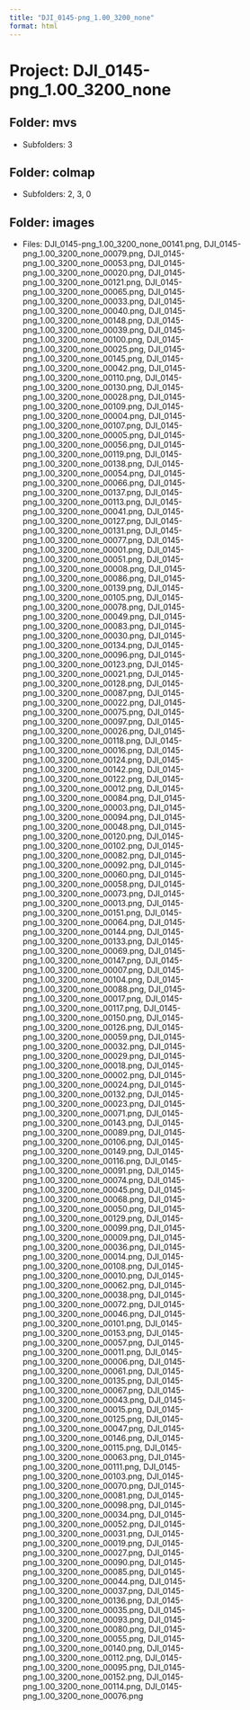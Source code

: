 ```yaml
---
title: "DJI_0145-png_1.00_3200_none"
format: html
---
```


# Project: DJI_0145-png_1.00_3200_none

## Folder: mvs
- Subfolders: 3

## Folder: colmap
- Subfolders: 2, 3, 0

## Folder: images
- Files: DJI_0145-png_1.00_3200_none_00141.png, DJI_0145-png_1.00_3200_none_00079.png, DJI_0145-png_1.00_3200_none_00053.png, DJI_0145-png_1.00_3200_none_00020.png, DJI_0145-png_1.00_3200_none_00121.png, DJI_0145-png_1.00_3200_none_00065.png, DJI_0145-png_1.00_3200_none_00033.png, DJI_0145-png_1.00_3200_none_00040.png, DJI_0145-png_1.00_3200_none_00148.png, DJI_0145-png_1.00_3200_none_00039.png, DJI_0145-png_1.00_3200_none_00100.png, DJI_0145-png_1.00_3200_none_00025.png, DJI_0145-png_1.00_3200_none_00145.png, DJI_0145-png_1.00_3200_none_00042.png, DJI_0145-png_1.00_3200_none_00110.png, DJI_0145-png_1.00_3200_none_00130.png, DJI_0145-png_1.00_3200_none_00028.png, DJI_0145-png_1.00_3200_none_00109.png, DJI_0145-png_1.00_3200_none_00004.png, DJI_0145-png_1.00_3200_none_00107.png, DJI_0145-png_1.00_3200_none_00005.png, DJI_0145-png_1.00_3200_none_00056.png, DJI_0145-png_1.00_3200_none_00119.png, DJI_0145-png_1.00_3200_none_00138.png, DJI_0145-png_1.00_3200_none_00054.png, DJI_0145-png_1.00_3200_none_00066.png, DJI_0145-png_1.00_3200_none_00137.png, DJI_0145-png_1.00_3200_none_00113.png, DJI_0145-png_1.00_3200_none_00041.png, DJI_0145-png_1.00_3200_none_00127.png, DJI_0145-png_1.00_3200_none_00131.png, DJI_0145-png_1.00_3200_none_00077.png, DJI_0145-png_1.00_3200_none_00001.png, DJI_0145-png_1.00_3200_none_00051.png, DJI_0145-png_1.00_3200_none_00008.png, DJI_0145-png_1.00_3200_none_00086.png, DJI_0145-png_1.00_3200_none_00139.png, DJI_0145-png_1.00_3200_none_00105.png, DJI_0145-png_1.00_3200_none_00078.png, DJI_0145-png_1.00_3200_none_00049.png, DJI_0145-png_1.00_3200_none_00083.png, DJI_0145-png_1.00_3200_none_00030.png, DJI_0145-png_1.00_3200_none_00134.png, DJI_0145-png_1.00_3200_none_00096.png, DJI_0145-png_1.00_3200_none_00123.png, DJI_0145-png_1.00_3200_none_00021.png, DJI_0145-png_1.00_3200_none_00128.png, DJI_0145-png_1.00_3200_none_00087.png, DJI_0145-png_1.00_3200_none_00022.png, DJI_0145-png_1.00_3200_none_00075.png, DJI_0145-png_1.00_3200_none_00097.png, DJI_0145-png_1.00_3200_none_00026.png, DJI_0145-png_1.00_3200_none_00118.png, DJI_0145-png_1.00_3200_none_00016.png, DJI_0145-png_1.00_3200_none_00124.png, DJI_0145-png_1.00_3200_none_00142.png, DJI_0145-png_1.00_3200_none_00122.png, DJI_0145-png_1.00_3200_none_00012.png, DJI_0145-png_1.00_3200_none_00084.png, DJI_0145-png_1.00_3200_none_00003.png, DJI_0145-png_1.00_3200_none_00094.png, DJI_0145-png_1.00_3200_none_00048.png, DJI_0145-png_1.00_3200_none_00120.png, DJI_0145-png_1.00_3200_none_00102.png, DJI_0145-png_1.00_3200_none_00082.png, DJI_0145-png_1.00_3200_none_00092.png, DJI_0145-png_1.00_3200_none_00060.png, DJI_0145-png_1.00_3200_none_00058.png, DJI_0145-png_1.00_3200_none_00073.png, DJI_0145-png_1.00_3200_none_00013.png, DJI_0145-png_1.00_3200_none_00151.png, DJI_0145-png_1.00_3200_none_00064.png, DJI_0145-png_1.00_3200_none_00144.png, DJI_0145-png_1.00_3200_none_00133.png, DJI_0145-png_1.00_3200_none_00069.png, DJI_0145-png_1.00_3200_none_00147.png, DJI_0145-png_1.00_3200_none_00007.png, DJI_0145-png_1.00_3200_none_00104.png, DJI_0145-png_1.00_3200_none_00088.png, DJI_0145-png_1.00_3200_none_00017.png, DJI_0145-png_1.00_3200_none_00117.png, DJI_0145-png_1.00_3200_none_00150.png, DJI_0145-png_1.00_3200_none_00126.png, DJI_0145-png_1.00_3200_none_00059.png, DJI_0145-png_1.00_3200_none_00032.png, DJI_0145-png_1.00_3200_none_00029.png, DJI_0145-png_1.00_3200_none_00018.png, DJI_0145-png_1.00_3200_none_00002.png, DJI_0145-png_1.00_3200_none_00024.png, DJI_0145-png_1.00_3200_none_00132.png, DJI_0145-png_1.00_3200_none_00023.png, DJI_0145-png_1.00_3200_none_00071.png, DJI_0145-png_1.00_3200_none_00143.png, DJI_0145-png_1.00_3200_none_00089.png, DJI_0145-png_1.00_3200_none_00106.png, DJI_0145-png_1.00_3200_none_00149.png, DJI_0145-png_1.00_3200_none_00116.png, DJI_0145-png_1.00_3200_none_00091.png, DJI_0145-png_1.00_3200_none_00074.png, DJI_0145-png_1.00_3200_none_00045.png, DJI_0145-png_1.00_3200_none_00068.png, DJI_0145-png_1.00_3200_none_00050.png, DJI_0145-png_1.00_3200_none_00129.png, DJI_0145-png_1.00_3200_none_00099.png, DJI_0145-png_1.00_3200_none_00009.png, DJI_0145-png_1.00_3200_none_00036.png, DJI_0145-png_1.00_3200_none_00014.png, DJI_0145-png_1.00_3200_none_00108.png, DJI_0145-png_1.00_3200_none_00010.png, DJI_0145-png_1.00_3200_none_00062.png, DJI_0145-png_1.00_3200_none_00038.png, DJI_0145-png_1.00_3200_none_00072.png, DJI_0145-png_1.00_3200_none_00046.png, DJI_0145-png_1.00_3200_none_00101.png, DJI_0145-png_1.00_3200_none_00153.png, DJI_0145-png_1.00_3200_none_00057.png, DJI_0145-png_1.00_3200_none_00011.png, DJI_0145-png_1.00_3200_none_00006.png, DJI_0145-png_1.00_3200_none_00061.png, DJI_0145-png_1.00_3200_none_00135.png, DJI_0145-png_1.00_3200_none_00067.png, DJI_0145-png_1.00_3200_none_00043.png, DJI_0145-png_1.00_3200_none_00015.png, DJI_0145-png_1.00_3200_none_00125.png, DJI_0145-png_1.00_3200_none_00047.png, DJI_0145-png_1.00_3200_none_00146.png, DJI_0145-png_1.00_3200_none_00115.png, DJI_0145-png_1.00_3200_none_00063.png, DJI_0145-png_1.00_3200_none_00111.png, DJI_0145-png_1.00_3200_none_00103.png, DJI_0145-png_1.00_3200_none_00070.png, DJI_0145-png_1.00_3200_none_00081.png, DJI_0145-png_1.00_3200_none_00098.png, DJI_0145-png_1.00_3200_none_00034.png, DJI_0145-png_1.00_3200_none_00052.png, DJI_0145-png_1.00_3200_none_00031.png, DJI_0145-png_1.00_3200_none_00019.png, DJI_0145-png_1.00_3200_none_00027.png, DJI_0145-png_1.00_3200_none_00090.png, DJI_0145-png_1.00_3200_none_00085.png, DJI_0145-png_1.00_3200_none_00044.png, DJI_0145-png_1.00_3200_none_00037.png, DJI_0145-png_1.00_3200_none_00136.png, DJI_0145-png_1.00_3200_none_00035.png, DJI_0145-png_1.00_3200_none_00093.png, DJI_0145-png_1.00_3200_none_00080.png, DJI_0145-png_1.00_3200_none_00055.png, DJI_0145-png_1.00_3200_none_00140.png, DJI_0145-png_1.00_3200_none_00112.png, DJI_0145-png_1.00_3200_none_00095.png, DJI_0145-png_1.00_3200_none_00152.png, DJI_0145-png_1.00_3200_none_00114.png, DJI_0145-png_1.00_3200_none_00076.png
